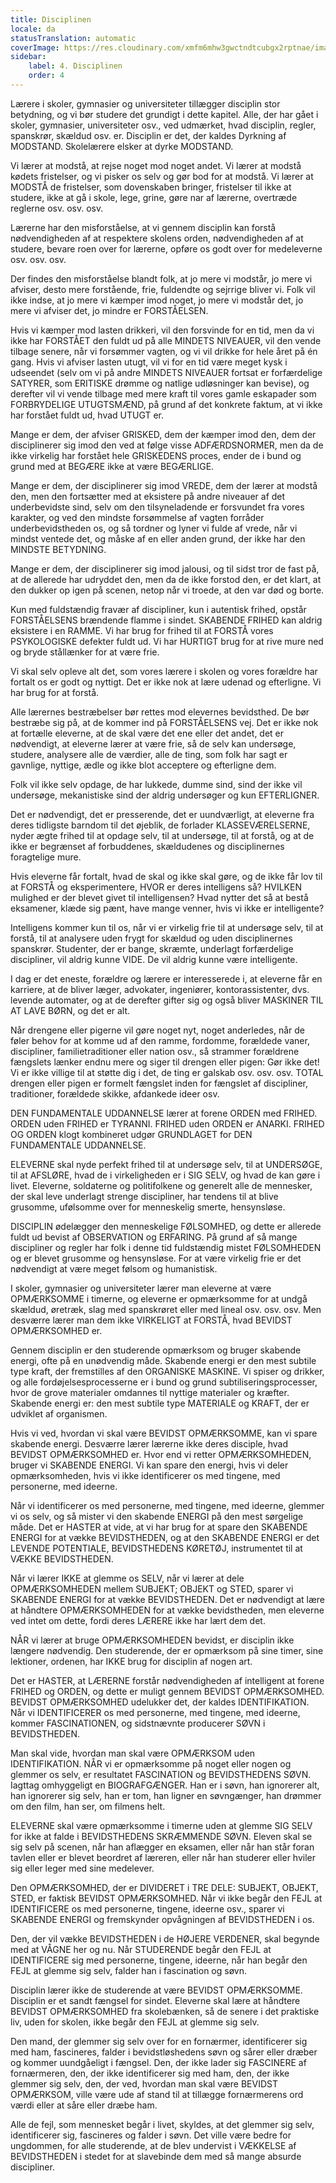 ```yaml
---
title: Disciplinen
locale: da
statusTranslation: automatic
coverImage: https://res.cloudinary.com/xmfm6mhw3gwctndtcubgx2rptnae/image/upload/v1740337243/small_cover_educacion_fundamental_a051170f1c.webp
sidebar:
    label: 4. Disciplinen
    order: 4
---
```

Lærere i skoler, gymnasier og universiteter tillægger disciplin stor betydning, og vi bør studere det grundigt i dette kapitel. Alle, der har gået i skoler, gymnasier, universiteter osv., ved udmærket, hvad disciplin, regler, spanskrør, skældud osv. er. Disciplin er det, der kaldes Dyrkning af MODSTAND. Skolelærere elsker at dyrke MODSTAND.

Vi lærer at modstå, at rejse noget mod noget andet. Vi lærer at modstå kødets fristelser, og vi pisker os selv og gør bod for at modstå. Vi lærer at MODSTÅ de fristelser, som dovenskaben bringer, fristelser til ikke at studere, ikke at gå i skole, lege, grine, gøre nar af lærerne, overtræde reglerne osv. osv. osv.

Lærerne har den misforståelse, at vi gennem disciplin kan forstå nødvendigheden af at respektere skolens orden, nødvendigheden af at studere, bevare roen over for lærerne, opføre os godt over for medeleverne osv. osv. osv.

Der findes den misforståelse blandt folk, at jo mere vi modstår, jo mere vi afviser, desto mere forstående, frie, fuldendte og sejrrige bliver vi. Folk vil ikke indse, at jo mere vi kæmper imod noget, jo mere vi modstår det, jo mere vi afviser det, jo mindre er FORSTÅELSEN.

Hvis vi kæmper mod lasten drikkeri, vil den forsvinde for en tid, men da vi ikke har FORSTÅET den fuldt ud på alle MINDETS NIVEAUER, vil den vende tilbage senere, når vi forsømmer vagten, og vi vil drikke for hele året på én gang. Hvis vi afviser lasten utugt, vil vi for en tid være meget kysk i udseendet (selv om vi på andre MINDETS NIVEAUER fortsat er forfærdelige SATYRER, som ERITISKE drømme og natlige udløsninger kan bevise), og derefter vil vi vende tilbage med mere kraft til vores gamle eskapader som FORBRYDELIGE UTUGTSMÆND, på grund af det konkrete faktum, at vi ikke har forstået fuldt ud, hvad UTUGT er.

Mange er dem, der afviser GRISKED, dem der kæmper imod den, dem der disciplinerer sig imod den ved at følge visse ADFÆRDSNORMER, men da de ikke virkelig har forstået hele GRISKEDENS proces, ender de i bund og grund med at BEGÆRE ikke at være BEGÆRLIGE.

Mange er dem, der disciplinerer sig imod VREDE, dem der lærer at modstå den, men den fortsætter med at eksistere på andre niveauer af det underbevidste sind, selv om den tilsyneladende er forsvundet fra vores karakter, og ved den mindste forsømmelse af vagten forråder underbevidstheden os, og så tordner og lyner vi fulde af vrede, når vi mindst ventede det, og måske af en eller anden grund, der ikke har den MINDSTE BETYDNING.

Mange er dem, der disciplinerer sig imod jalousi, og til sidst tror de fast på, at de allerede har udryddet den, men da de ikke forstod den, er det klart, at den dukker op igen på scenen, netop når vi troede, at den var død og borte.

Kun med fuldstændig fravær af discipliner, kun i autentisk frihed, opstår FORSTÅELSENS brændende flamme i sindet. SKABENDE FRIHED kan aldrig eksistere i en RAMME. Vi har brug for frihed til at FORSTÅ vores PSYKOLOGISKE defekter fuldt ud. Vi har HURTIGT brug for at rive mure ned og bryde stållænker for at være frie.

Vi skal selv opleve alt det, som vores lærere i skolen og vores forældre har fortalt os er godt og nyttigt. Det er ikke nok at lære udenad og efterligne. Vi har brug for at forstå.

Alle lærernes bestræbelser bør rettes mod elevernes bevidsthed. De bør bestræbe sig på, at de kommer ind på FORSTÅELSENS vej. Det er ikke nok at fortælle eleverne, at de skal være det ene eller det andet, det er nødvendigt, at eleverne lærer at være frie, så de selv kan undersøge, studere, analysere alle de værdier, alle de ting, som folk har sagt er gavnlige, nyttige, ædle og ikke blot acceptere og efterligne dem.

Folk vil ikke selv opdage, de har lukkede, dumme sind, sind der ikke vil undersøge, mekanistiske sind der aldrig undersøger og kun EFTERLIGNER.

Det er nødvendigt, det er presserende, det er uundværligt, at eleverne fra deres tidligste barndom til det øjeblik, de forlader KLASSEVÆRELSERNE, nyder ægte frihed til at opdage selv, til at undersøge, til at forstå, og at de ikke er begrænset af forbuddenes, skældudenes og disciplinernes foragtelige mure.

Hvis eleverne får fortalt, hvad de skal og ikke skal gøre, og de ikke får lov til at FORSTÅ og eksperimentere, HVOR er deres intelligens så? HVILKEN mulighed er der blevet givet til intelligensen? Hvad nytter det så at bestå eksamener, klæde sig pænt, have mange venner, hvis vi ikke er intelligente?

Intelligens kommer kun til os, når vi er virkelig frie til at undersøge selv, til at forstå, til at analysere uden frygt for skældud og uden disciplinernes spanskrør. Studenter, der er bange, skræmte, underlagt forfærdelige discipliner, vil aldrig kunne VIDE. De vil aldrig kunne være intelligente.

I dag er det eneste, forældre og lærere er interesserede i, at eleverne får en karriere, at de bliver læger, advokater, ingeniører, kontorassistenter, dvs. levende automater, og at de derefter gifter sig og også bliver MASKINER TIL AT LAVE BØRN, og det er alt.

Når drengene eller pigerne vil gøre noget nyt, noget anderledes, når de føler behov for at komme ud af den ramme, fordomme, forældede vaner, discipliner, familietraditioner eller nation osv., så strammer forældrene fængslets lænker endnu mere og siger til drengen eller pigen: Gør ikke det! Vi er ikke villige til at støtte dig i det, de ting er galskab osv. osv. osv. TOTAL drengen eller pigen er formelt fængslet inden for fængslet af discipliner, traditioner, forældede skikke, afdankede ideer osv.

DEN FUNDAMENTALE UDDANNELSE lærer at forene ORDEN med FRIHED. ORDEN uden FRIHED er TYRANNI. FRIHED uden ORDEN er ANARKI. FRIHED OG ORDEN klogt kombineret udgør GRUNDLAGET for DEN FUNDAMENTALE UDDANNELSE.

ELEVERNE skal nyde perfekt frihed til at undersøge selv, til at UNDERSØGE, til at AFSLØRE, hvad de i virkeligheden er i SIG SELV, og hvad de kan gøre i livet. Eleverne, soldaterne og politifolkene og generelt alle de mennesker, der skal leve underlagt strenge discipliner, har tendens til at blive grusomme, ufølsomme over for menneskelig smerte, hensynsløse.

DISCIPLIN ødelægger den menneskelige FØLSOMHED, og dette er allerede fuldt ud bevist af OBSERVATION og ERFARING. På grund af så mange discipliner og regler har folk i denne tid fuldstændig mistet FØLSOMHEDEN og er blevet grusomme og hensynsløse. For at være virkelig frie er det nødvendigt at være meget følsom og humanistisk.

I skoler, gymnasier og universiteter lærer man eleverne at være OPMÆRKSOMME i timerne, og eleverne er opmærksomme for at undgå skældud, øretræk, slag med spanskrøret eller med lineal osv. osv. osv. Men desværre lærer man dem ikke VIRKELIGT at FORSTÅ, hvad BEVIDST OPMÆRKSOMHED er.

Gennem disciplin er den studerende opmærksom og bruger skabende energi, ofte på en unødvendig måde. Skabende energi er den mest subtile type kraft, der fremstilles af den ORGANISKE MASKINE. Vi spiser og drikker, og alle fordøjelsesprocesserne er i bund og grund subtiliseringsprocesser, hvor de grove materialer omdannes til nyttige materialer og kræfter. Skabende energi er: den mest subtile type MATERIALE og KRAFT, der er udviklet af organismen.

Hvis vi ved, hvordan vi skal være BEVIDST OPMÆRKSOMME, kan vi spare skabende energi. Desværre lærer lærerne ikke deres disciple, hvad BEVIDST OPMÆRKSOMHED er. Hvor end vi retter OPMÆRKSOMHEDEN, bruger vi SKABENDE ENERGI. Vi kan spare den energi, hvis vi deler opmærksomheden, hvis vi ikke identificerer os med tingene, med personerne, med ideerne.

Når vi identificerer os med personerne, med tingene, med ideerne, glemmer vi os selv, og så mister vi den skabende ENERGI på den mest sørgelige måde. Det er HASTER at vide, at vi har brug for at spare den SKABENDE ENERGI for at vække BEVIDSTHEDEN, og at den SKABENDE ENERGI er det LEVENDE POTENTIALE, BEVIDSTHEDENS KØRETØJ, instrumentet til at VÆKKE BEVIDSTHEDEN.

Når vi lærer IKKE at glemme os SELV, når vi lærer at dele OPMÆRKSOMHEDEN mellem SUBJEKT; OBJEKT og STED, sparer vi SKABENDE ENERGI for at vække BEVIDSTHEDEN. Det er nødvendigt at lære at håndtere OPMÆRKSOMHEDEN for at vække bevidstheden, men eleverne ved intet om dette, fordi deres LÆRERE ikke har lært dem det.

NÅR vi lærer at bruge OPMÆRKSOMHEDEN bevidst, er disciplin ikke længere nødvendig. Den studerende, der er opmærksom på sine timer, sine lektioner, ordenen, har IKKE brug for disciplin af nogen art.

Det er HASTER, at LÆRERNE forstår nødvendigheden af intelligent at forene FRIHED og ORDEN, og dette er muligt gennem BEVIDST OPMÆRKSOMHED. BEVIDST OPMÆRKSOMHED udelukker det, der kaldes IDENTIFIKATION. Når vi IDENTIFICERER os med personerne, med tingene, med ideerne, kommer FASCINATIONEN, og sidstnævnte producerer SØVN i BEVIDSTHEDEN.

Man skal vide, hvordan man skal være OPMÆRKSOM uden IDENTIFIKATION. NÅR vi er opmærksomme på noget eller nogen og glemmer os selv, er resultatet FASCINATION og BEVIDSTHEDENS SØVN. Iagttag omhyggeligt en BIOGRAFGÆNGER. Han er i søvn, han ignorerer alt, han ignorerer sig selv, han er tom, han ligner en søvngænger, han drømmer om den film, han ser, om filmens helt.

ELEVERNE skal være opmærksomme i timerne uden at glemme SIG SELV for ikke at falde i BEVIDSTHEDENS SKRÆMMENDE SØVN. Eleven skal se sig selv på scenen, når han aflægger en eksamen, eller når han står foran tavlen eller er blevet beordret af læreren, eller når han studerer eller hviler sig eller leger med sine medelever.

Den OPMÆRKSOMHED, der er DIVIDERET i TRE DELE: SUBJEKT, OBJEKT, STED, er faktisk BEVIDST OPMÆRKSOMHED. Når vi ikke begår den FEJL at IDENTIFICERE os med personerne, tingene, ideerne osv., sparer vi SKABENDE ENERGI og fremskynder opvågningen af BEVIDSTHEDEN i os.

Den, der vil vække BEVIDSTHEDEN i de HØJERE VERDENER, skal begynde med at VÅGNE her og nu. Når STUDERENDE begår den FEJL at IDENTIFICERE sig med personerne, tingene, ideerne, når han begår den FEJL at glemme sig selv, falder han i fascination og søvn.

Disciplin lærer ikke de studerende at være BEVIDST OPMÆRKSOMME. Disciplin er et sandt fængsel for sindet. Eleverne skal lære at håndtere BEVIDST OPMÆRKSOMHED fra skolebænken, så de senere i det praktiske liv, uden for skolen, ikke begår den FEJL at glemme sig selv.

Den mand, der glemmer sig selv over for en fornærmer, identificerer sig med ham, fascineres, falder i bevidstløshedens søvn og sårer eller dræber og kommer uundgåeligt i fængsel. Den, der ikke lader sig FASCINERE af fornærmeren, den, der ikke identificerer sig med ham, den, der ikke glemmer sig selv, den, der ved, hvordan man skal være BEVIDST OPMÆRKSOM, ville være ude af stand til at tillægge fornærmerens ord værdi eller at såre eller dræbe ham.

Alle de fejl, som mennesket begår i livet, skyldes, at det glemmer sig selv, identificerer sig, fascineres og falder i søvn. Det ville være bedre for ungdommen, for alle studerende, at de blev undervist i VÆKKELSE af BEVIDSTHEDEN i stedet for at slavebinde dem med så mange absurde discipliner.

